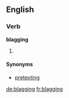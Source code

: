 ==English==
{{wikipedia}}

===Verb===
'''blagging'''

# {{present participle of|blag}}

====Synonyms====
* [[pretexting]]

[[de:blagging]]
[[fr:blagging]]